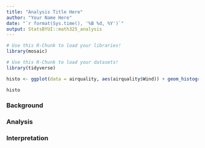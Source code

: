 ```yaml
---
title: "Analysis Title Here"
author: "Your Name Here"
date: "`r format(Sys.time(), '%B %d, %Y')`"
output: StatsBYUI::math325_analysis
---
```


```r
# Use this R-Chunk to load your libraries!
library(mosaic)

```

```r
# Use this R-Chunk to load your datasets!
library(tidyverse)

histo <- ggplot(data = airquality, aes(airquality$Wind)) + geom_histogram()

histo


```

### Background


### Analysis


### Interpretation


